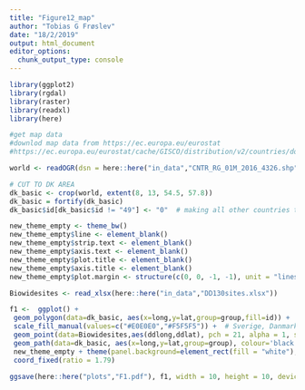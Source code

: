```yaml
---
title: "Figure12_map"
author: "Tobias G Frøslev"
date: "18/2/2019"
output: html_document
editor_options: 
  chunk_output_type: console
---
```


```r
library(ggplot2)
library(rgdal)
library(raster)
library(readxl)
library(here)

#get map data
#downlod map data from https://ec.europa.eu/eurostat
#https://ec.europa.eu/eurostat/cache/GISCO/distribution/v2/countries/download/ref-countries-2016-01m.shp.zip  

world <- readOGR(dsn = here::here("in_data","CNTR_RG_01M_2016_4326.shp"))

# CUT TO DK AREA
dk_basic <- crop(world, extent(8, 13, 54.5, 57.8))
dk_basic = fortify(dk_basic)
dk_basic$id[dk_basic$id != "49"] <- "0"  # making all other countries the same for mapping colour

new_theme_empty <- theme_bw()
new_theme_empty$line <- element_blank()
new_theme_empty$strip.text <- element_blank()
new_theme_empty$axis.text <- element_blank()
new_theme_empty$plot.title <- element_blank()
new_theme_empty$axis.title <- element_blank()
new_theme_empty$plot.margin <- structure(c(0, 0, -1, -1), unit = "lines", valid.unit = 3L, class = "unit")

Biowidesites <- read_xlsx(here::here("in_data","DD130sites.xlsx"))

f1 <-  ggplot() + 
 geom_polygon(data=dk_basic, aes(x=long,y=lat,group=group,fill=id)) + 
 scale_fill_manual(values=c("#E0E0E0","#F5F5F5")) +  # Sverige, Danmark "#C1D0CD","#A2B4AD"
 geom_point(data=Biowidesites,aes(ddlong,ddlat), pch = 21, alpha = 1, size=3) + 
 geom_path(data=dk_basic, aes(x=long,y=lat,group=group), colour='black', size = 0.5) + 
 new_theme_empty + theme(panel.background=element_rect(fill = "white"), legend.position = "none") +
 coord_fixed(ratio = 1.79)

ggsave(here::here("plots","F1.pdf"), f1, width = 10, height = 10, device = "pdf")

```